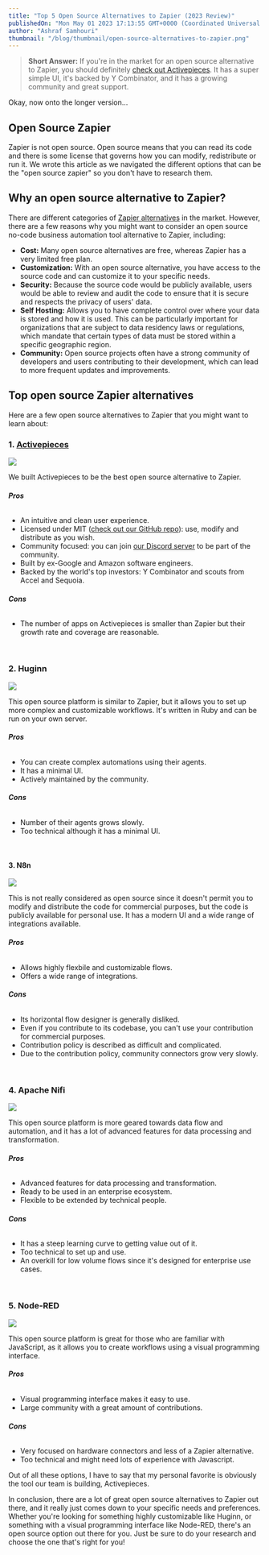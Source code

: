```yaml
---
title: "Top 5 Open Source Alternatives to Zapier (2023 Review)"
publishedOn: "Mon May 01 2023 17:13:55 GMT+0000 (Coordinated Universal Time)"
author: "Ashraf Samhouri"
thumbnail: "/blog/thumbnail/open-source-alternatives-to-zapier.png"
---
```


> **Short Answer:** If you're in the market for an open source alternative to Zapier, you should definitely [check out Activepieces](https://cloud.activepieces.com/sign-up). It has a super simple UI, it's backed by Y Combinator, and it has a growing community and great support.

Okay, now onto the longer version...

Open Source Zapier
------------------

Zapier is not open source. Open source means that you can read its code and there is some license that governs how you can modify, redistribute or run it. We wrote this article as we navigated the different options that can be the "open source zapier" so you don't have to research them.

Why an open source alternative to Zapier?
-----------------------------------------

There are different categories of [Zapier alternatives](https://www.activepieces.com/blog/best-zapier-alternatives) in the market. However, there are a few reasons why you might want to consider an open source no-code business automation tool alternative to Zapier, including:

*   **Cost:** Many open source alternatives are free, whereas Zapier has a very limited free plan.
*   **Customization:** With an open source alternative, you have access to the source code and can customize it to your specific needs.
*   **Security:** Because the source code would be publicly available, users would be able to review and audit the code to ensure that it is secure and respects the privacy of users' data.
*   **Self Hosting:** Allows you to have complete control over where your data is stored and how it is used. This can be particularly important for organizations that are subject to data residency laws or regulations, which mandate that certain types of data must be stored within a specific geographic region.
*   **Community:** Open source projects often have a strong community of developers and users contributing to their development, which can lead to more frequent updates and improvements.

Top open source Zapier alternatives
-----------------------------------

Here are a few open source alternatives to Zapier that you might want to learn about:

### 1\. [Activepieces](https://cloud.activepieces.com/sign-up)

![](https://uploads-ssl.webflow.com/62c21c5254de25f99c48bdfe/63ecf7173af466df26f4e51b_638f882fe84c1e465161177c_Screenshot-2022-12-06-at-21.14-1.png)

We built Activepieces to be the best open source alternative to Zapier.

###### **Pros**

*   An intuitive and clean user experience.
*   Licensed under MIT ([check out our GitHub repo](https://www.github.com/activepieces/activepieces)): use, modify and distribute as you wish.
*   Community focused: you can join [our Discord server](https://discord.gg/2jUXBKDdP8) to be part of the community.
*   Built by ex-Google and Amazon software engineers.
*   Backed by the world's top investors: Y Combinator and scouts from Accel and Sequoia.

###### **Cons**

*   The number of apps on Activepieces is smaller than Zapier but their growth rate and coverage are reasonable.

‍

### 2\. Huginn

![](https://uploads-ssl.webflow.com/62c21c5254de25f99c48bdfe/63ecf64dfff85724d7d8270f_image-6.png)

This open source platform is similar to Zapier, but it allows you to set up more complex and customizable workflows. It's written in Ruby and can be run on your own server.

###### **Pros**

*   You can create complex automations using their agents.
*   It has a minimal UI.
*   Actively maintained by the community.

###### **Cons**

*   Number of their agents grows slowly.
*   Too technical although it has a minimal UI.

‍

#### 3\. N8n

![](https://uploads-ssl.webflow.com/62c21c5254de25f99c48bdfe/63ecf6de884dfd615c638670_image-7--1-.png)

This is not really considered as open source since it doesn't permit you to modify and distribute the code for commercial purposes, but the code is publicly available for personal use. It has a modern UI and a wide range of integrations available.

###### **Pros**

*   Allows highly flexbile and customizable flows.
*   Offers a wide range of integrations.

###### **Cons**

*   Its horizontal flow designer is generally disliked.
*   Even if you contribute to its codebase, you can't use your contribution for commercial purposes.
*   Contribution policy is described as difficult and complicated.
*   Due to the contribution policy, community connectors grow very slowly.

‍

### 4\. Apache Nifi

![](https://uploads-ssl.webflow.com/62c21c5254de25f99c48bdfe/63ecf6f04b811db0199b9a3d_image-8.png)

This open source platform is more geared towards data flow and automation, and it has a lot of advanced features for data processing and transformation.

###### **Pros**

*   Advanced features for data processing and transformation.
*   Ready to be used in an enterprise ecosystem.
*   Flexible to be extended by technical people.

###### **Cons**

*   It has a steep learning curve to getting value out of it.
*   Too technical to set up and use.
*   An overkill for low volume flows since it's designed for enterprise use cases.

‍

### 5\. Node-RED

![](https://uploads-ssl.webflow.com/62c21c5254de25f99c48bdfe/63ecf704caebd99067ca5700_image-9.png)

This open source platform is great for those who are familiar with JavaScript, as it allows you to create workflows using a visual programming interface.

###### **Pros**

*   Visual programming interface makes it easy to use.
*   Large community with a great amount of contributions.

###### **Cons**

*   Very focused on hardware connectors and less of a Zapier alternative.
*   Too technical and might need lots of experience with Javascript.

Out of all these options, I have to say that my personal favorite is obviously the tool our team is building, Activepieces.

In conclusion, there are a lot of great open source alternatives to Zapier out there, and it really just comes down to your specific needs and preferences. Whether you're looking for something highly customizable like Huginn, or something with a visual programming interface like Node-RED, there's an open source option out there for you. Just be sure to do your research and choose the one that's right for you!

  

‍

